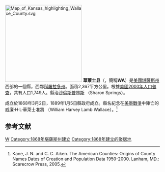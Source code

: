 {{noteTA
|T=zh-hans:华莱士县 (堪萨斯州);zh-hk:華萊士縣 (堪薩斯州);zh-tw:華萊士郡 (堪薩斯州);
|1=zh-hans:县;zh-hk:縣;zh-tw:郡;
}}


[[File:Map_of_Kansas_highlighting_Wallace_County.svg|250px]]
'''華萊士县'''（{{lang-en|Wallace County}}，簡稱'''WA'''）是[[美國|美國]][[堪薩斯州|堪薩斯州]]西部的一個縣，西鄰[[科羅拉多州|科羅拉多州]]。面積2,367平方公里。根據[[美國2000年人口普查|美國2000年人口普查]]，共有人口1,749人。縣治[[沙倫斯普林斯_(堪薩斯州)|沙倫斯普林斯]] （Sharon Springs）。

成立於1868年3月2日，1889年1月5日縣政府成立。縣名紀念在[[美墨戰爭|美墨戰爭]]中陣亡的威廉·H·L·華萊士准將 （William Harvey Lamb Wallace）。<ref>Kane, J. N. and C. C. Aiken. The American Counties: Origins of County Names Dates of Creation and Population Data 1950-2000. Lanham, MD.: Scarecrow Press, 2005.</ref>

==参考文献==
<div class="references-small">
<references />
</div>

[[Category:堪薩斯州行政區劃|W]]
[[Category:1868年堪薩斯州建立|Category:1868年堪薩斯州建立]]
[[Category:1868年建立的聚居地|Category:1868年建立的聚居地]]